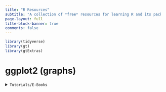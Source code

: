 ```yaml
---
title: "R Resources"
subtitle: "A collection of *free* resources for learning R and its packages. Contributions to this page are welcomed and encouraged! To submit a suggestion, please open a pull request on the repo. The only requirement to submissions is that they be free to access and use. Please ensure that any submission follows the same structure as others."
page-layout: full
title-block-banner: true
comments: false
---
```


```r
library(tidyverse)
library(gt)
library(gtExtras)
```

# ggplot2 (graphs)

<details>

<summary>`Tutorials/E-Books`</summary>

```r
mtcars %>% 
  head() %>% 
  gt() %>% 
  cbbplotR::gt_theme_savant()
```


</details>
